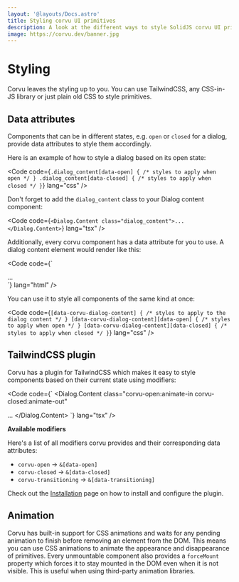 ```yaml
---
layout: '@layouts/Docs.astro'
title: Styling corvu UI primitives
description: A look at the different ways to style SolidJS corvu UI primitives.
image: https://corvu.dev/banner.jpg
---
```


# Styling

Corvu leaves the styling up to you. You can use TailwindCSS, any CSS-in-JS library or just plain old CSS to style primitives.

## Data attributes

Components that can be in different states, e.g. `open` or `closed` for a dialog, provide data attributes to style them accordingly.

Here is an example of how to style a dialog based on its open state:

<Code code={`
.dialog_content[data-open] {
  /* styles to apply when open */
}
.dialog_content[data-closed] {
  /* styles to apply when closed */
}
`} lang="css" />

Don't forget to add the `dialog_content` class to your Dialog content component:

<Code code={`
<Dialog.Content class="dialog_content">...</Dialog.Content>
`} lang="tsx" />

Additionally, every corvu component has a data attribute for you to use. A dialog content element would render like this:

<Code code={`
<div data-corvu-dialog-content data-open>...</div>
`} lang="html" />

You can use it to style all components of the same kind at once:

<Code code={`
[data-corvu-dialog-content] {
  /* styles to apply to the dialog content */
}
[data-corvu-dialog-content][data-open] {
  /* styles to apply when open */
}
[data-corvu-dialog-content][data-closed] {
  /* styles to apply when closed */
}
`} lang="css" />

## TailwindCSS plugin

Corvu has a plugin for TailwindCSS which makes it easy to style components based on their current state using modifiers:

<Code code={`
<Dialog.Content
  class="corvu-open:animate-in corvu-closed:animate-out"
>
  ...
</Dialog.Content>
`} lang="tsx" />

**Available modifiers**

Here's a list of all modifiers corvu provides and their corresponding data attributes:
- `corvu-open` -> `&[data-open]`
- `corvu-closed` -> `&[data-closed]`
- `corvu-transitioning` -> `&[data-transitioning]`

Check out the [Installation](/docs/installation#tailwindcss-plugin) page on how to install and configure the plugin.

## Animation
Corvu has built-in support for CSS animations and waits for any pending animation to finish before removing an element from the DOM. This means you can use CSS animations to animate the appearance and disappearance of primitives. Every unmountable component also provides a `forceMount` property which forces it to stay mounted in the DOM even when it is not visible. This is useful when using third-party animation libraries.
